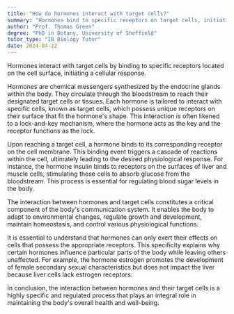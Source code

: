 ```yaml
---
title: "How do hormones interact with target cells?"
summary: "Hormones bind to specific receptors on target cells, initiating a cellular response that influences various physiological processes."
author: "Prof. Thomas Green"
degree: "PhD in Botany, University of Sheffield"
tutor_type: "IB Biology Tutor"
date: 2024-04-22
---
```


Hormones interact with target cells by binding to specific receptors located on the cell surface, initiating a cellular response.

Hormones are chemical messengers synthesized by the endocrine glands within the body. They circulate through the bloodstream to reach their designated target cells or tissues. Each hormone is tailored to interact with specific cells, known as target cells, which possess unique receptors on their surface that fit the hormone's shape. This interaction is often likened to a lock-and-key mechanism, where the hormone acts as the key and the receptor functions as the lock.

Upon reaching a target cell, a hormone binds to its corresponding receptor on the cell membrane. This binding event triggers a cascade of reactions within the cell, ultimately leading to the desired physiological response. For instance, the hormone insulin binds to receptors on the surfaces of liver and muscle cells, stimulating these cells to absorb glucose from the bloodstream. This process is essential for regulating blood sugar levels in the body.

The interaction between hormones and target cells constitutes a critical component of the body's communication system. It enables the body to adapt to environmental changes, regulate growth and development, maintain homeostasis, and control various physiological functions.

It is essential to understand that hormones can only exert their effects on cells that possess the appropriate receptors. This specificity explains why certain hormones influence particular parts of the body while leaving others unaffected. For example, the hormone estrogen promotes the development of female secondary sexual characteristics but does not impact the liver because liver cells lack estrogen receptors.

In conclusion, the interaction between hormones and their target cells is a highly specific and regulated process that plays an integral role in maintaining the body's overall health and well-being.
    